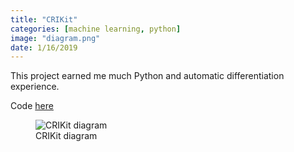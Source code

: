 ```yaml
---
title: "CRIKit"
categories: [machine learning, python]
image: "diagram.png"
date: 1/16/2019
---
```


This project earned me much Python and automatic differentiation experience.

Code [here](https://gitlab.com/crikit/crikit)


![CRIKit diagram](diagram.png)
